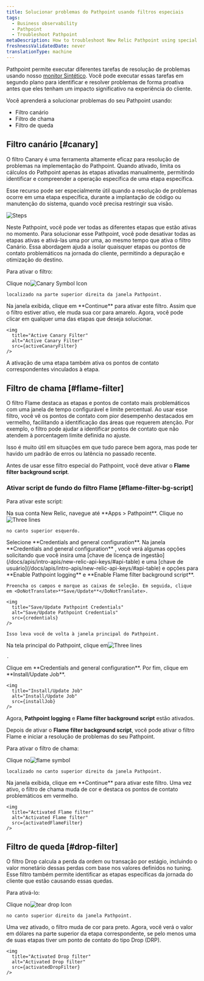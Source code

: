 ```yaml
---
title: Solucionar problemas do Pathpoint usando filtros especiais
tags:
  - Business observability
  - Pathpoint
  - Troubleshoot Pathpoint
metaDescription: How to troubleshoot New Relic Pathpoint using special filters (like Canary or Flame filter).
freshnessValidatedDate: never
translationType: machine
---
```












Pathpoint permite executar diferentes tarefas de resolução de problemas usando nosso [monitor Sintético](/docs/synthetics/synthetic-monitoring/getting-started/get-started-synthetic-monitoring). Você pode executar essas tarefas em segundo plano para identificar e resolver problemas de forma proativa antes que eles tenham um impacto significativo na experiência do cliente.

Você aprenderá a solucionar problemas do seu Pathpoint usando:

* Filtro canário
* Filtro de chama
* Filtro de queda

## Filtro canário [#canary]

O filtro Canary é uma ferramenta altamente eficaz para resolução de problemas na implementação do Pathpoint. Quando ativado, limita os cálculos do Pathpoint apenas às etapas ativadas manualmente, permitindo identificar e compreender a operação específica de uma etapa específica.

Esse recurso pode ser especialmente útil quando a resolução de problemas ocorre em uma etapa específica, durante a implantação de código ou manutenção do sistema, quando você precisa restringir sua visão.

<img
  title="Steps"
  alt="Steps"
  src={steps}
/>

Neste Pathpoint, você pode ver todas as diferentes etapas que estão ativas no momento. Para solucionar esse Pathpoint, você pode desativar todas as etapas ativas e ativá-las uma por uma, ao mesmo tempo que ativa o filtro Canário. Essa abordagem ajuda a isolar quaisquer etapas ou pontos de contato problemáticos na jornada do cliente, permitindo a depuração e otimização do destino.

Para ativar o filtro:

<Steps>
  <Step>
    Clique no<img src={canaryIcon} class="inline" style={{height: "30px", width: "30px"}} alt="Canary Symbol Icon" title="Canary Symbol Icon"/>

    localizado na parte superior direita da janela Pathpoint.
  </Step>

  <Step>
    Na janela exibida, clique em <DoNotTranslate>**Continue**</DoNotTranslate> para ativar este filtro.
  </Step>

  <Step>
    Assim que o filtro estiver ativo, ele muda sua cor para amarelo. Agora, você pode clicar em qualquer uma das etapas que deseja solucionar.

    <img
      title="Active Canary Filter"
      alt="Active Canary Filter"
      src={activeCanaryFilter}
    />
  </Step>

  <Callout variant="tip">
    A ativação de uma etapa também ativa os pontos de contato correspondentes vinculados à etapa.
  </Callout>
</Steps>

## Filtro de chama [#flame-filter]

O filtro Flame destaca as etapas e pontos de contato mais problemáticos com uma janela de tempo configurável e limite percentual. Ao usar esse filtro, você vê os pontos de contato com pior desempenho destacados em vermelho, facilitando a identificação das áreas que requerem atenção. Por exemplo, o filtro pode ajudar a identificar pontos de contato que não atendem à porcentagem limite definida no ajuste.

Isso é muito útil em situações em que tudo parece bem agora, mas pode ter havido um padrão de erros ou latência no passado recente.

Antes de usar esse filtro especial do Pathpoint, você deve ativar o <DoNotTranslate>**Flame filter background script**</DoNotTranslate>.

### Ativar script de fundo do filtro Flame [#flame-filter-bg-script]

Para ativar este script:

<Steps>
  <Step>
    Na sua conta New Relic, navegue até <DoNotTranslate>**Apps > Pathpoint**</DoNotTranslate>. Clique no<img src={threeLines} class="inline" style={{height: "30px", width: "30px"}} alt="Three lines" title="Three lines"/>

    no canto superior esquerdo.
  </Step>

  <Step>
    Selecione <DoNotTranslate>**Credentials and general configuration**</DoNotTranslate>.
  </Step>

  <Step>
    Na janela <DoNotTranslate>**Credentials and general configuration**</DoNotTranslate> , você verá algumas opções solicitando que você insira uma [chave de licença de ingestão](/docs/apis/intro-apis/new-relic-api-keys/#api-table) e uma [chave de usuário](/docs/apis/intro-apis/new-relic-api-keys/#api-table) e opções para <DoNotTranslate>**Enable Pathpoint logging**</DoNotTranslate> e <DoNotTranslate>**Enable Flame filter background script**</DoNotTranslate>.

    Preencha os campos e marque as caixas de seleção. Em seguida, clique em <DoNotTranslate>**Save/Update**</DoNotTranslate>.

    <img
      title="Save/Update Pathpoint Credentials"
      alt="Save/Update Pathpoint Credentials"
      src={credentials}
    />

    Isso leva você de volta à janela principal do Pathpoint.
  </Step>

  <Step>
    Na tela principal do Pathpoint, clique em<img src={threeLines} class="inline" style={{height: "30px", width: "30px"}} alt="Three lines" title="Three lines"/>

    .
  </Step>

  <Step>
    Clique em <DoNotTranslate>**Credentials and general configuration**</DoNotTranslate>.
  </Step>

  <Step>
    Por fim, clique em <DoNotTranslate>**Install/Update Job**</DoNotTranslate>.

    <img
      title="Install/Update Job"
      alt="Install/Update Job"
      src={installJob}
    />
  </Step>

  Agora, <DoNotTranslate>**Pathpoint logging**</DoNotTranslate> e <DoNotTranslate>**Flame filter background script**</DoNotTranslate> estão ativados.
</Steps>

Depois de ativar o <DoNotTranslate>**Flame filter background script**</DoNotTranslate>, você pode ativar o filtro Flame e iniciar a resolução de problemas do seu Pathpoint.

Para ativar o filtro de chama:

<Steps>
  <Step>
    Clique no<img src={flameIcon} class="inline" style={{height: "30px", width: "30px"}} alt="flame symbol" title="flame symbol"/>

    localizado no canto superior direito da janela Pathpoint.
  </Step>

  <Step>
    Na janela exibida, clique em <DoNotTranslate>**Continue**</DoNotTranslate> para ativar este filtro.
  </Step>

  <Step>
    Uma vez ativo, o filtro de chama muda de cor e destaca os pontos de contato problemáticos em vermelho.

    <img
      title="Activated Flame filter"
      alt="Activated Flame filter"
      src={activatedFlameFilter}
    />
  </Step>
</Steps>

## Filtro de queda [#drop-filter]

O filtro Drop calcula a perda da ordem ou transação por estágio, incluindo o valor monetário dessas perdas com base nos valores definidos no tuning. Esse filtro também permite identificar as etapas específicas da jornada do cliente que estão causando essas quedas.

Para ativá-lo:

<Steps>
  <Step>
    Clique no<img src={tearDropIcon} class="inline" style={{height: "30px", width: "30px"}} alt="tear drop Icon" title="tear drop Icon"/>

    no canto superior direito da janela Pathpoint.
  </Step>

  <Step>
    Uma vez ativado, o filtro muda de cor para preto. Agora, você verá o valor em dólares na parte superior da etapa correspondente, se pelo menos uma de suas etapas tiver um ponto de contato do tipo Drop (DRP).

    <img
      title="Activated Drop filter"
      alt="Activated Drop filter"
      src={activatedDropFilter}
    />
  </Step>
</Steps>